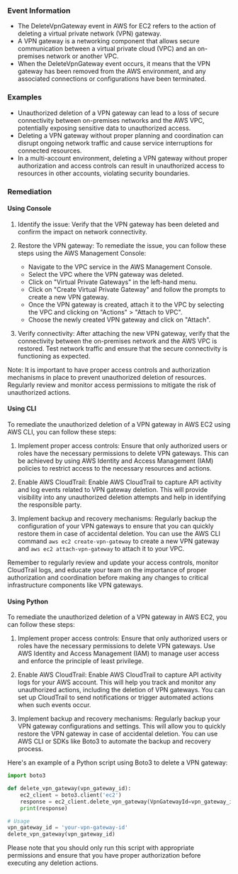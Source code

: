 
### Event Information

- The DeleteVpnGateway event in AWS for EC2 refers to the action of deleting a virtual private network (VPN) gateway.
- A VPN gateway is a networking component that allows secure communication between a virtual private cloud (VPC) and an on-premises network or another VPC.
- When the DeleteVpnGateway event occurs, it means that the VPN gateway has been removed from the AWS environment, and any associated connections or configurations have been terminated.


### Examples

- Unauthorized deletion of a VPN gateway can lead to a loss of secure connectivity between on-premises networks and the AWS VPC, potentially exposing sensitive data to unauthorized access.
- Deleting a VPN gateway without proper planning and coordination can disrupt ongoing network traffic and cause service interruptions for connected resources.
- In a multi-account environment, deleting a VPN gateway without proper authorization and access controls can result in unauthorized access to resources in other accounts, violating security boundaries.

### Remediation

#### Using Console

1. Identify the issue: Verify that the VPN gateway has been deleted and confirm the impact on network connectivity.

2. Restore the VPN gateway: To remediate the issue, you can follow these steps using the AWS Management Console:
   - Navigate to the VPC service in the AWS Management Console.
   - Select the VPC where the VPN gateway was deleted.
   - Click on "Virtual Private Gateways" in the left-hand menu.
   - Click on "Create Virtual Private Gateway" and follow the prompts to create a new VPN gateway.
   - Once the VPN gateway is created, attach it to the VPC by selecting the VPC and clicking on "Actions" > "Attach to VPC".
   - Choose the newly created VPN gateway and click on "Attach".

3. Verify connectivity: After attaching the new VPN gateway, verify that the connectivity between the on-premises network and the AWS VPC is restored. Test network traffic and ensure that the secure connectivity is functioning as expected.

Note: It is important to have proper access controls and authorization mechanisms in place to prevent unauthorized deletion of resources. Regularly review and monitor access permissions to mitigate the risk of unauthorized actions.

#### Using CLI

To remediate the unauthorized deletion of a VPN gateway in AWS EC2 using AWS CLI, you can follow these steps:

1. Implement proper access controls: Ensure that only authorized users or roles have the necessary permissions to delete VPN gateways. This can be achieved by using AWS Identity and Access Management (IAM) policies to restrict access to the necessary resources and actions.

2. Enable AWS CloudTrail: Enable AWS CloudTrail to capture API activity and log events related to VPN gateway deletion. This will provide visibility into any unauthorized deletion attempts and help in identifying the responsible party.

3. Implement backup and recovery mechanisms: Regularly backup the configuration of your VPN gateways to ensure that you can quickly restore them in case of accidental deletion. You can use the AWS CLI command `aws ec2 create-vpn-gateway` to create a new VPN gateway and `aws ec2 attach-vpn-gateway` to attach it to your VPC.

Remember to regularly review and update your access controls, monitor CloudTrail logs, and educate your team on the importance of proper authorization and coordination before making any changes to critical infrastructure components like VPN gateways.

#### Using Python

To remediate the unauthorized deletion of a VPN gateway in AWS EC2, you can follow these steps:

1. Implement proper access controls: Ensure that only authorized users or roles have the necessary permissions to delete VPN gateways. Use AWS Identity and Access Management (IAM) to manage user access and enforce the principle of least privilege.

2. Enable AWS CloudTrail: Enable AWS CloudTrail to capture API activity logs for your AWS account. This will help you track and monitor any unauthorized actions, including the deletion of VPN gateways. You can set up CloudTrail to send notifications or trigger automated actions when such events occur.

3. Implement backup and recovery mechanisms: Regularly backup your VPN gateway configurations and settings. This will allow you to quickly restore the VPN gateway in case of accidental deletion. You can use AWS CLI or SDKs like Boto3 to automate the backup and recovery process.

Here's an example of a Python script using Boto3 to delete a VPN gateway:

```python
import boto3

def delete_vpn_gateway(vpn_gateway_id):
    ec2_client = boto3.client('ec2')
    response = ec2_client.delete_vpn_gateway(VpnGatewayId=vpn_gateway_id)
    print(response)

# Usage
vpn_gateway_id = 'your-vpn-gateway-id'
delete_vpn_gateway(vpn_gateway_id)
```

Please note that you should only run this script with appropriate permissions and ensure that you have proper authorization before executing any deletion actions.

